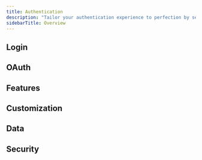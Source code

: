 ```yaml
---
title: Authentication
description: "Tailor your authentication experience to perfection by selecting from a diverse array of passwordless login options, ensuring an ideal fit for your audience. All users are provisioned with a non-custodial wallet on signup, **enabling one-click web3 onboarding experiences**."
sidebarTitle: Overview
---
```


## Login

<CardGroup cols={3}>
  <Card
    title="Email OTP"
    icon="envelope"
    href="/embedded-wallets/authentication/login/email-otp"
    horizontal
  />
  <Card
    title="SMS"
    icon="comment-dots"
    href="/embedded-wallets/authentication/login/sms"
    horizontal
  />
  <Card
    title="Farcaster"
    icon="tower-observation"
    href="/embedded-wallets/authentication/login/farcaster"
    horizontal
  />
</CardGroup>

## OAuth

<CardGroup cols={3}>
  <Card
    title="Getting Started With OAuth"
    icon="key"
    href="/embedded-wallets/authentication/login/oauth/oauth-implementation"
    horizontal
  />
  <Card
    title="Google"
    icon="google"
    href="/embedded-wallets/authentication/login/oauth/social-providers/google"
    horizontal
  />
  <Card
    title="Facebook"
    icon="facebook"
    href="/embedded-wallets/authentication/login/oauth/social-providers/facebook"
    horizontal
  />
  <Card
    title="Twitter"
    icon="twitter"
    href="/embedded-wallets/authentication/login/oauth/social-providers/twitter"
    horizontal
  />
  <Card
    title="Apple"
    icon="apple"
    href="/embedded-wallets/authentication/login/oauth/social-providers/apple"
    horizontal
  />
  <Card
    title="Discord"
    icon="discord"
    href="/embedded-wallets/authentication/login/oauth/social-providers/discord"
    horizontal
  />
  <Card
    title="GitHub"
    icon="github"
    href="/embedded-wallets/authentication/login/oauth/social-providers/github"
    horizontal
  />
  <Card
    title="LinkedIn"
    icon="linkedin"
    href="/embedded-wallets/authentication/login/oauth/social-providers/linkedin"
    horizontal
  />
  <Card
    title="Bitbucket"
    icon="bitbucket"
    href="/embedded-wallets/authentication/login/oauth/social-providers/bitbucket"
    horizontal
  />
  <Card
    title="Twitch"
    icon="twitch"
    href="/embedded-wallets/authentication/login/oauth/social-providers/twitch"
    horizontal
  />
  <Card
    title="Microsoft"
    icon="microsoft"
    href="/embedded-wallets/authentication/login/oauth/social-providers/microsoft"
    horizontal
  />
  <Card
    title="GitLab"
    icon="gitlab"
    href="/embedded-wallets/authentication/login/oauth/social-providers/gitlab"
    horizontal
  />
  <Card
    title="Telegram"
    icon="telegram"
    href="/embedded-wallets/authentication/login/oauth/social-providers/telegram"
    horizontal
  />
</CardGroup>

## Features

<CardGroup cols={3}>
  <Card
    title="MFA"
    icon="shield-halved"
    href="/embedded-wallets/authentication/features/mfa"
    horizontal
  />
  <Card
    title="Account Recovery"
    icon="key"
    href="/embedded-wallets/authentication/features/account-recovery"
    horizontal
  />
  <Card
    title="Decentralized ID"
    icon="id-card"
    href="/embedded-wallets/authentication/features/decentralized-id"
    horizontal
  />
</CardGroup>

## Customization

<CardGroup cols={3}>
  <Card
    title="Login UI"
    icon="palette"
    href="/embedded-wallets/authentication/customization/login-ui"
    horizontal
  />
  <Card
    title="Localization"
    icon="language"
    href="/embedded-wallets/authentication/customization/localization"
    horizontal
  />
  <Card
    title="Custom Email Provider"
    icon="envelope"
    href="/embedded-wallets/authentication/customization/custom-smtp"
    horizontal
  />
  <Card
    title="Custom Email Template"
    icon="file-code"
    href="/embedded-wallets/authentication/customization/custom-email-template"
    horizontal
  />
  <Card
    title="Custom Twilio Configuration"
    icon="phone"
    href="/embedded-wallets/authentication/customization/custom-twilio-configuration"
    horizontal
  />
</CardGroup>

## Data

<CardGroup cols={3}>
  <Card
    title="Data Export"
    icon="file-export"
    href="/embedded-wallets/authentication/data/data-export"
    horizontal
  />
  <Card
    title="Email Logs"
    icon="envelope"
    href="/embedded-wallets/authentication/data/email-logs"
    horizontal
  />
  <Card
    title="GDPR Deletion Request"
    icon="user-slash"
    href="/embedded-wallets/authentication/data/deletion-request"
    horizontal
  />
</CardGroup>

## Security

<CardGroup cols={3}>
  <Card
    title="Access Control"
    icon="lock"
    href="/embedded-wallets/authentication/security/access-control"
    horizontal
  />
  <Card
    title="Domain Allowlist"
    icon="globe"
    href="/embedded-wallets/authentication/security/allowlists/domain-allowlist"
    horizontal
  />
  <Card
    title="Redirect Allowlist"
    icon="arrow-right"
    href="/embedded-wallets/authentication/security/allowlists/redirect-allowlist"
    horizontal
  />
  <Card
    title="Mobile Access Allow Listing"
    icon="mobile"
    href="/embedded-wallets/authentication/security/allowlists/mobile-access-allow-listing"
    horizontal
  />
  <Card
    title="Device Registration"
    icon="laptop"
    href="/embedded-wallets/authentication/security/device-registration"
    horizontal
  />
  <Card
    title="Custom Session Management"
    icon="clock"
    href="/embedded-wallets/authentication/security/session-management"
    horizontal
  />
</CardGroup>
